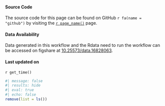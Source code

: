 ####  Source Code {.appendix}

The source code for this page can be found on GitHub `r fa(name = "github")` by visiting the [`r page_name()`](`r source_code()`) page. 

#### Data Availability {.appendix}

Data generated in this workflow and the Rdata need to run the workflow can be accessed on figshare at [10.25573/data.16828063](https://doi.org/10.25573/data.16828063).

#### Last updated on {.appendix}

`r get_time()`

```r
#| message: false 
#| results: hide
#| eval: true
#| echo: false
remove(list = ls())
```

